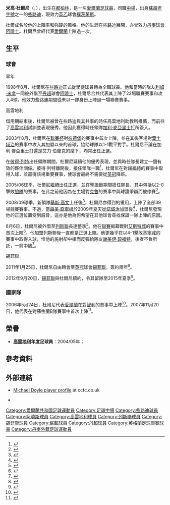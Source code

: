 {{noteTA|G1=足球|G2=蘇超|G3=列斯聯|G4=FAcup
|T=zh-hans:迈克尔·多伊尔; zh-hk:米高·杜爾尼;
|1=zh-hans:迈克尔·多伊尔; zh-hk:米高·杜爾尼;
|2=zh-hans:多伊尔; zh-hk:杜爾尼;
|3=zh-hans:奥胡斯; zh-hk:阿曉士;
|4=zh-hans:斯蒂芬·沃诺克;zh-hk:史提芬·禾洛克;zh-tw:斯蒂 芬·沃諾克;
}}
{{Infobox football biography 2
| playername          = 米高·杜爾尼<br>''Michael Doyle''
| image               = [[File:Michael_Doyle_2_SUFC_jrs1967_Owned_Image.png|240px]]
| caption             = 
| fullname            = Michael Doyle
| dateofbirth         = {{birth date and age|1981|8|8|df=y}}
| cityofbirth         = [[都柏林|都柏林]]
| countryofbirth      = [[愛爾蘭共和國|愛爾蘭]]
| height              = {{height|ft=5|in=10}}
| position            = [[中場|中場]]
| currentclub         = [[谢菲尔德联足球俱乐部|錫菲聯]]
| clubnumber          = 8
| youthyears1         = 
| youthclubs1         = 
| years1              = 1998−2003
| clubs1              = [[些路迪足球會|些路迪]]
| caps1               = 0
| goals1              = 0
| years2              = 2001−2002
| clubs2              = → [[奥胡斯体操协会俱乐部|阿曉士]]
| caps2               = 22
| goals2              = 4
| years3              = 2003−2011
| clubs3              = [[高雲地利足球會|高雲地利]]
| caps3               = 255
| goals3              = 20
| years4              = 2009−2010
| clubs4              = → [[列斯聯足球會|列斯聯]]
| caps4               = 42
| goals4              = 0
| years5              = 2011− 2015
| clubs5              = [[谢菲尔德联足球俱乐部|錫菲聯]]
| caps5               = 185
| goals5              = 9
| years6              = 2015-
| clubs6              =[[樸茨茅斯足球俱樂部|樸茨茅斯]]
| caps6               = 44
| goal6               = 2
| totalcaps           = 548
| totalgoals          = 35
| nationalyears1      = 2007
| nationalteam1       = [[愛爾蘭足球代表乙隊|愛爾蘭B隊]]
| nationalcaps1       = 1
| nationalgoals1      = 0
| nationalyears2      = 2006
| nationalteam2       = [[愛爾蘭國家足球隊|愛爾蘭]]
| nationalcaps2       = 1
| nationalgoals2      = 0
| medaltemplates      = 
| club-update         = 2013年10月5日 (六) 16:05 (UTC)
| nationalteam-update = 2013年10月5日 (六) 16:05 (UTC)
}}

'''米高·杜爾尼'''（{{lang-en|'''Michael Doyle'''}}，{{bd|1988年|4月4日|catIdx=Doyle, Michael}}），出生在[[都柏林|都柏林]]，是一名[[愛爾蘭共和國|愛爾蘭]][[足球員|足球員]]，司職[[中場|中場]]，出身[[蘇超|蘇超]][[老字號_(足球)|老字號]]之一的[[些路迪足球會|些路迪]]，現效力[[英乙|英乙]]球會[[樸茨茅斯足球俱樂部|樸茨茅斯]]。

杜爾成名於他的上陣率和強硬的風格。他的生涯在[[些路迪足球會|些路迪]]展開，亦曾效力[[丹麥|丹麥]]球會[[奥胡斯体操协会俱乐部|阿曉士]]。杜爾尼曾經代表[[愛爾蘭國家足球隊|愛爾蘭]]上陣過一次。

==生平==
===球會===
;早年
1998年8月，杜爾尼在[[些路迪足球會|些路迪]]正式從學徒球員轉為全職球員。他和當時的隊友[[利姆·米拿|利姆·米拿]]一同被外借至[[丹麥足球超級聯賽|丹超]]球會[[奥胡斯体操协会俱乐部|阿曉士]]，杜爾尼合共代表其上陣了22場聯賽賽事和攻入4球。他效力些路迪期間從未以一隊身份上陣過一場聯賽賽事。

;高雲地利
借用期結束後，杜爾尼被曾在些路迪與其共事的時任高雲地利助教{{Link-en|艾力·伯蘭克|Eric Black}}所推薦，而前往了[[高雲地利足球會|高雲地利]]試訓並表現優秀，他因此獲得時任領隊[[加利·麥亞里士打|加利·麥亞里士打]]所簽入。

2003年8月，杜爾尼在[[英格蘭聯賽杯|聯賽杯]]對[[彼德堡聯足球會|彼德堡]]的賽事中首次上陣，並在其後客場對[[葉士域治足球會|葉士域治]]的賽事中攻入其加盟以來的首球，協助球隊以1-1戰平對手。杜爾尼不論在加利·麥亞里士打還是艾力·伯蘭克的麾下，均常出任正選。

在[[彼得·列特|彼得·列特]]出任領隊期間，杜爾尼延續他的優秀表現，並與時任隊長{{Link-en|史堤芬·曉士|Stephen Hughes (English footballer)}}建立一個有效的夥伴關係。彼得·列特離開後，{{Link-en|米奇·阿當斯|Micky Adams}}接任領隊一職<ref>{{en}}{{Cite news |title=Adams named as Coventry manager |url=http://news.bbc.co.uk/sport1/hi/football/teams/c/coventry_city/4193941.stm |publisher=''[[BBC_Sport|BBC Sport]]'' | date= 2005-01-21| accessdate= 2007-11-22}}</ref>，杜爾尼在對[[屈福特足球會|屈福特]]的賽事中取得入球，並贏得該場重要賽事，使球會最終不需要從[[英格蘭足球冠軍聯賽|英冠]]降班。

2005/06球季，杜爾尼繼續出任正選，並在聖誕節期間擔任隊長，其中包括以2-0擊敗[[狼隊足球會|狼隊]]的賽事，在此之前他因為在主場對[[克魯足球會|克魯]]的賽事中與球證爭辯而被停賽<ref>{{en}}{{cite news|date=2005-12-29|url=http://news.bbc.co.uk/sport2/hi/football/teams/c/coventry_city/4567104.stm|title=Sky Blues' Doyle issues apology|publisher=BBC|accessdate=2009-09-30|archive-date=2016-03-07|archive-url=https://web.archive.org/web/20160307222135/http://news.bbc.co.uk/sport2/hi/football/teams/c/coventry_city/4567104.stm|dead-url=no}}</ref>。

2008/09球季，新領隊[[基斯·高文|基斯·高文]]上任後<ref>{{en}}{{cite news |title=Coleman unveiled as Coventry boss |url=http://news.bbc.co.uk/sport1/hi/football/teams/c/coventry_city/7250422.stm |publisher=''[[BBC_Sport|BBC Sport]]'' |date=19 February 2008 |accessdate=19 February 2008 |archive-date=2008-02-23 |archive-url=https://web.archive.org/web/20080223092045/http://news.bbc.co.uk/sport1/hi/football/teams/c/coventry_city/7250422.stm |dead-url=no }}</ref>，杜爾尼亦得到的重用，上陣了全部39場競賽賽事。不過，當[[森美·奇寧根|森美·奇寧根]]於2009年夏天從[[諾域治足球會|諾域治]]加盟後<ref>{{en}}{{cite web |url=http://www.ccfc.co.uk/page/NewsDetail/0,,10269~1732854,00.html |title=Clingan completes City move |accessdate=2009-07-24 |date=2009-07-24 |publisher=Coventry City FC |deadurl=yes |archiveurl=https://web.archive.org/web/20090726020228/http://www.ccfc.co.uk/page/NewsDetail/0%2C%2C10269~1732854%2C00.html |archivedate=2009-07-26 }}</ref>，杜爾尼發現他的正選位置受到威脅，這亦是他為何希望在其他球會尋找保證一隊上陣的原因。

8月6日，杜爾尼被外借至[[列斯聯足球會|列斯聯]]長達整季<ref>{{en}}{{cite news |date=2009-08-06 |url=http://news.bbc.co.uk/sport2/hi/football/teams/l/leeds_united/8187693.stm |title=Midfielder Doyle loaned to Leeds |publisher=''[[BBC_Sport|BBC Sport]]'' |accessdate=2009-09-30 |archive-date=2016-03-07 |archive-url=https://web.archive.org/web/20160307200104/http://news.bbc.co.uk/sport2/hi/football/teams/l/leeds_united/8187693.stm |dead-url=no }}</ref>。他在[[英格蘭足球甲級聯賽|聯賽]]揭幕戰對[[艾斯特城足球會|艾斯特城]]的賽事中首次上陣<ref>{{en}}{{cite news |date=2009-08-08 |url=http://news.bbc.co.uk/sport2/hi/football/eng_div_2/8186034.stm |title=Leeds United 2-1 Exeter |publisher=''[[BBC_Sport|BBC Sport]]'' |accessdate=2009-09-30 |archive-date=2018-06-13 |archive-url=https://web.archive.org/web/20180613021149/http://news.bbc.co.uk/sport2/hi/football/eng_div_2/8186034.stm |dead-url=no }}</ref>。他加盟列斯聯後一直都是正選上陣。他更幾乎在以4-1擊敗[[基寧咸足球會|基寧咸]]的賽事中取得入球，惟他的施射卻中楣而反彈給隊友[[謝美伊·碧福特|謝美伊·碧福特]]，後者不負所託，一箭中鵠<ref>{{en}}{{cite news |date=2009-09-19 |url=http://news.bbc.co.uk/sport2/hi/football/eng_div_2/8248446.stm |title=Leeds United 4-1 Gillingham |publisher=''[[BBC_Sport|BBC Sport]]'' |accessdate=2009-09-30 |archive-date=2016-03-07 |archive-url=https://web.archive.org/web/20160307074045/http://news.bbc.co.uk/sport2/hi/football/eng_div_2/8248446.stm |dead-url=no }}</ref>。

;錫菲聯
2011年1月25日，杜爾尼自由轉會至[[英冠|英冠]]球會[[谢菲尔德联足球俱乐部|錫菲聯]]，簽約兩年<ref>{{cite news |language=en |url=http://www.skysports.com/story/0,19528,12875_6701188,00.html |title=Blades snap up Doyle |publisher=''Sky Sports'' |date=2011-01-25 |accessdate=2011-01-26 |archive-date=2011-01-28 |archive-url=https://web.archive.org/web/20110128010537/http://www.skysports.com/story/0,19528,12875_6701188,00.html |dead-url=no }}</ref>。

2012年9月20日，[[谢菲尔德联足球俱乐部|錫菲聯]]與杜爾尼續約，令其留隊至2015年夏季<ref>{{cite news |language=en |url=http://www.bbc.co.uk/sport/0/football/19663984 |title=Sheffield United skipper Michael Doyle signs new deal |publisher=''[[BBC_Sport|BBC Sport]]'' |date=2012-09-20 |accessdate=2013-10-05 |archive-date=2012-09-23 |archive-url=https://web.archive.org/web/20120923053100/http://www.bbc.co.uk/sport/0/football/19663984 |dead-url=no }}</ref>。

===國家隊===
2006年5月24日，杜爾尼代表[[愛爾蘭國家足球隊|愛爾蘭]]在對[[智利國家足球隊|智利]]的賽事中上陣<ref>{{en}}{{cite news |date=2006-05-09 |url=http://news.bbc.co.uk/sport2/hi/football/teams/c/coventry_city/4753577.stm |title=Staunton call-up delights Doyle |publisher=''[[BBC_Sport|BBC Sport]]'' |accessdate=2009-09-30 |archive-date=2016-03-07 |archive-url=https://web.archive.org/web/20160307025344/http://news.bbc.co.uk/sport2/hi/football/teams/c/coventry_city/4753577.stm |dead-url=no }}</ref>。2007年11月20日，他代表{{Link-en|愛爾蘭足球代表乙隊|Republic of Ireland B national football team|愛爾蘭B隊}}在對[[蘇格蘭足球代表乙隊|蘇格蘭B隊]]賽事中首次上陣<ref>{{en}}{{cite news |date=2007-11-20 |url=http://news.bbc.co.uk/sport2/hi/football/internationals/7100835.stm |title=Scotland B 1-1 Rep of Ireland B |publisher=''[[BBC_Sport|BBC Sport]]'' |accessdate=2009-09-30 |archive-date=2021-03-03 |archive-url=https://web.archive.org/web/20210303185150/http://news.bbc.co.uk/sport2/hi/football/internationals/7100835.stm |dead-url=no }}</ref>。

==榮譽==
*'''[[高雲地利足球會|高雲地利]]年度足球員'''：2004/05年；

==參考資料==
{{Reflist}}

==外部連結==
*{{en}}[https://web.archive.org/web/20090622092653/http://www.ccfc.co.uk/page/ProfilesDetail/0,,10269~24366,00.html Michael Doyle player profile] at ccfc.co.uk
*{{en}}{{soccerbase|id=35384|name=米高·杜爾尼}}

{{start box}}
{{s-ach}}
{{succession box|title=[[高雲地利足球會|高雲地利]]年度最佳球員|before=[[史提芬·禾諾克|史提芬·禾諾克]] |after=[[加利·麥舒菲爾|加利·麥舒菲爾]]|years=2004-2005}}
{{end box}}

{{DEFAULTSORT:Doyle, Michael}}
[[Category:愛爾蘭共和國足球運動員|Category:愛爾蘭共和國足球運動員]]
[[Category:足球中場|Category:足球中場]]
[[Category:些路迪球員|Category:些路迪球員]]
[[Category:阿曉斯球員|Category:阿曉斯球員]]
[[Category:高雲地利球員|Category:高雲地利球員]]
[[Category:列斯聯球員|Category:列斯聯球員]]
[[Category:錫菲聯球員|Category:錫菲聯球員]]
[[Category:蘇超球員|Category:蘇超球員]]
[[Category:丹超球員|Category:丹超球員]]
[[Category:英格蘭足球聯賽球員|Category:英格蘭足球聯賽球員]]
[[Category:丹麥外籍足球運動員|Category:丹麥外籍足球運動員]]